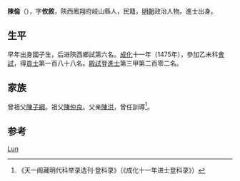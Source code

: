 {{Otheruses|other=名为陈伦的其他人物|陈伦}}

'''陳倫'''（{{bd|1435年||？}}），字'''攸敘'''，陝西鳳翔府岐山縣人，民籍，[[明朝|明朝]]政治人物。進士出身。

== 生平 ==
早年出身國子生，后进陝西鄉試第六名。[[成化|成化]]十一年（1475年），參加乙未科[[會試|會試]]，得[[貢士|貢士]]第一百八十八名。[[殿試|殿試]]登[[進士|進士]]第三甲第二百零二名。

== 家族 ==
曾祖父[[陳子綱|陳子綱]]。祖父[[陳仲良|陳仲良]]。父亲[[陳洪|陳洪]]，曾任訓導<ref>《天一阁藏明代科举录选刊·登科录》（《成化十一年进士登科录》）</ref>。

== 参考 ==
{{reflist}}

{{明朝人物小作品}}
{{成化十一年乙未科殿試金榜}}

{{Authority control}}
{{DEFAULTSORT:Chen陈}}
[[Category:陈姓|Lun]]
